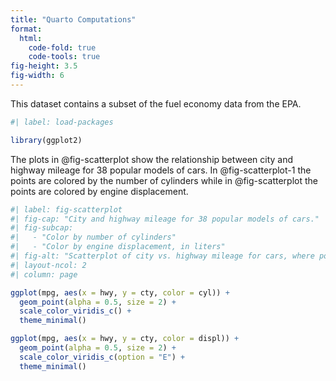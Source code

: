 ```yaml
---
title: "Quarto Computations"
format: 
  html:
    code-fold: true
    code-tools: true
fig-height: 3.5
fig-width: 6
---
```


This dataset contains a subset of the fuel economy data from the EPA.

```r
#| label: load-packages

library(ggplot2)
```

The plots in @fig-scatterplot show the relationship between city and highway mileage for 38 popular models of cars.
In @fig-scatterplot-1 the points are colored by the number of cylinders while in @fig-scatterplot the points are colored by engine displacement.

```r
#| label: fig-scatterplot
#| fig-cap: "City and highway mileage for 38 popular models of cars."
#| fig-subcap:
#|   - "Color by number of cylinders"
#|   - "Color by engine displacement, in liters"
#| fig-alt: "Scatterplot of city vs. highway mileage for cars, where points are colored by the number of cylinders. The plot displays a positive, linear, and strong relationship between city and highway mileage, and mileage increases as the number of cylinders decreases."
#| layout-ncol: 2
#| column: page

ggplot(mpg, aes(x = hwy, y = cty, color = cyl)) +
  geom_point(alpha = 0.5, size = 2) +
  scale_color_viridis_c() +
  theme_minimal()

ggplot(mpg, aes(x = hwy, y = cty, color = displ)) +
  geom_point(alpha = 0.5, size = 2) +
  scale_color_viridis_c(option = "E") +
  theme_minimal()
```


